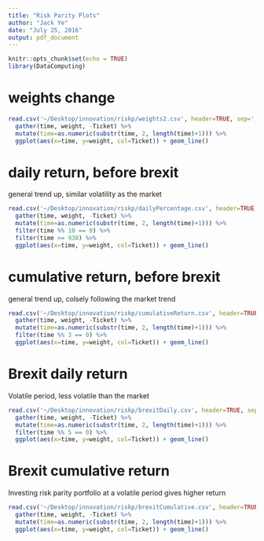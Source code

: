 ```yaml
---
title: "Risk Parity Plots"
author: "Jack Ye"
date: "July 25, 2016"
output: pdf_document
---
```


```r
knitr::opts_chunk$set(echo = TRUE)
library(DataComputing)
```

# weights change
```r
read.csv('~/Desktop/innovation/riskp/weights2.csv', header=TRUE, sep=',') %>%
  gather(time, weight, -Ticket) %>%
  mutate(time=as.numeric(substr(time, 2, length(time)+1))) %>%
  ggplot(aes(x=time, y=weight, col=Ticket)) + geom_line()
```
\newpage

# daily return, before brexit
general trend up, similar volatility as the market

```r
read.csv('~/Desktop/innovation/riskp/dailyPercentage.csv', header=TRUE, sep=',') %>%
  gather(time, weight, -Ticket) %>%
  mutate(time=as.numeric(substr(time, 2, length(time)+1))) %>%
  filter(time %% 10 == 0) %>%
  filter(time >= 938) %>%
  ggplot(aes(x=time, y=weight, col=Ticket)) + geom_line()
```
\newpage

# cumulative return, before brexit
general trend up, colsely following the market trend

```r
read.csv('~/Desktop/innovation/riskp/cumulativeReturn.csv', header=TRUE, sep=',') %>%
  gather(time, weight, -Ticket) %>%
  mutate(time=as.numeric(substr(time, 2, length(time)+1))) %>%
  filter(time %% 3 == 0) %>%
  ggplot(aes(x=time, y=weight, col=Ticket)) + geom_line()
```
\newpage

# Brexit daily return
Volatile period, less volatile than the market
```r
read.csv('~/Desktop/innovation/riskp/brexitDaily.csv', header=TRUE, sep=',') %>%
  gather(time, weight, -Ticket) %>%
  mutate(time=as.numeric(substr(time, 2, length(time)+1))) %>%
  filter(time %% 5 == 0) %>%
  ggplot(aes(x=time, y=weight, col=Ticket)) + geom_line()
```
\newpage

# Brexit cumulative return
Investing risk parity portfolio at a volatile period gives higher return
```r
read.csv('~/Desktop/innovation/riskp/brexitCumulative.csv', header=TRUE, sep=',') %>%
  gather(time, weight, -Ticket) %>%
  mutate(time=as.numeric(substr(time, 2, length(time)+1))) %>%
  ggplot(aes(x=time, y=weight, col=Ticket)) + geom_line()
```





